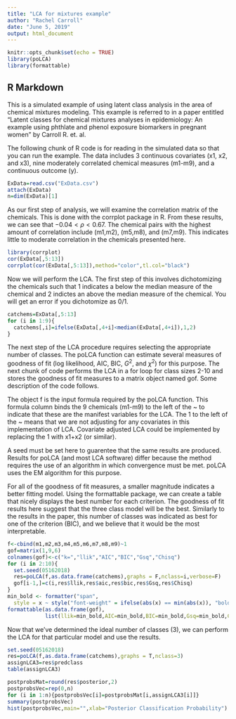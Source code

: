 ---
title: "LCA for mixtures example"
author: "Rachel Carroll"
date: "June 5, 2019"
output: html_document
---

```{r setup, include=FALSE}
knitr::opts_chunk$set(echo = TRUE)
library(poLCA)
library(formattable)
```

## R Markdown

This is a simulated example of using latent class analysis in the area of chemical mixtures modeling. This example is referred to in a paper entitled "Latent classes for chemical mixtures analyses in epidemiology: An example using phthlate and phenol exposure biomarkers in pregnant women" by Carroll R. et. al. 

The following chunk of R code is for reading in the simulated data so that you can run the example. The data includes 3 continuous covariates (x1, x2, and x3), nine moderately correlated chemical measures (m1-m9), and a continuous outcome (y).

```{r}
ExData=read.csv("ExData.csv")
attach(ExData)
n=dim(ExData)[1]
```

As our first step of analysis, we will examine the correlation matrix of the chemicals. This is done with the corrplot package in R. From these results, we can see that $-0.04 \lt \rho \lt 0.67$. The chemical pairs with the highest amount of correlation include (m1,m2), (m5,m8), and (m7,m9). This indicates little to moderate correlation in the chemicals presented here. 


```{r}
library(corrplot)
cor(ExData[,5:13])
corrplot(cor(ExData[,5:13]),method="color",tl.col="black")

```

Now we will perform the LCA. The first step of this involves dichotomizing the chemicals such that 1 indicates a below the median measure of the chemical and 2 indictes an above the median measure of the chemical. You will get an error if you dichotomize as 0/1.

```{r}
catchems=ExData[,5:13]
for (i in 1:9){
  catchems[,i]=ifelse(ExData[,4+i]<median(ExData[,4+i]),1,2)
}
```

The next step of the LCA procedure requires selecting the appropriate number of classes. The poLCA function can estimate several measures of goodness of fit (log likelihood, AIC, BIC, $G^2$, and $\chi^2$) for this purpose. The next chunk of code performs the LCA in a for loop for class sizes 2-10 and stores the goodness of fit measures to a matrix object named gof. Some description of the code follows.

The object f is the input formula required by the poLCA function. This formula column binds the 9 chemicals (m1-m9) to the left of the ~ to indicate that these are the manifest variables for the LCA. The 1 to the left of the ~ means that we are not adjusting for any covariates in this implementation of LCA. Covariate adjusted LCA could be implemented by replacing the 1 with x1+x2 (or similar).

A seed must be set here to guarentee that the same results are produced. Results for poLCA (and most LCA software) differ because the method requires the use of an algorithm in which convergence must be met. poLCA uses the EM algorithm for this purpose.

For all of the goodness of fit measures, a smaller magnitude indicates a better fitting model. Using the formattable package, we can create a table that nicely displays the best number for each criterion. The goodness of fit results here suggest that the three class model will be the best. Similarly to the results in the paper, this number of classes was indicated as best for one of the criterion (BIC), and we believe that it would be the most interpretable.

```{r}
f<-cbind(m1,m2,m3,m4,m5,m6,m7,m8,m9)~1
gof=matrix(1,9,6)
colnames(gof)<-c("k=","llik","AIC","BIC","Gsq","Chisq")
for (i in 2:10){
  set.seed(05162018)
  res=poLCA(f,as.data.frame(catchems),graphs = F,nclass=i,verbose=F)
  gof[i-1,]=c(i,res$llik,res$aic,res$bic,res$Gsq,res$Chisq)
}
min_bold <- formatter("span", 
  style = x ~ style("font-weight" = ifelse(abs(x) == min(abs(x)), "bold", NA)))
formattable(as.data.frame(gof),
            list(llik=min_bold,AIC=min_bold,BIC=min_bold,Gsq=min_bold,Chisq=min_bold))
```
Now that we've determined the ideal number of classes (3), we can perform the LCA for that particular model and use the results. 

```{r}
set.seed(05162018)
res=poLCA(f,as.data.frame(catchems),graphs = T,nclass=3)
assignLCA3=res$predclass
table(assignLCA3)
```



```{r}
postprobsMat=round(res$posterior,2)
postprobsVec=rep(0,n)
for (i in 1:n){postprobsVec[i]=postprobsMat[i,assignLCA3[i]]}
summary(postprobsVec)
hist(postprobsVec,main="",xlab="Posterior Classification Probability")
```